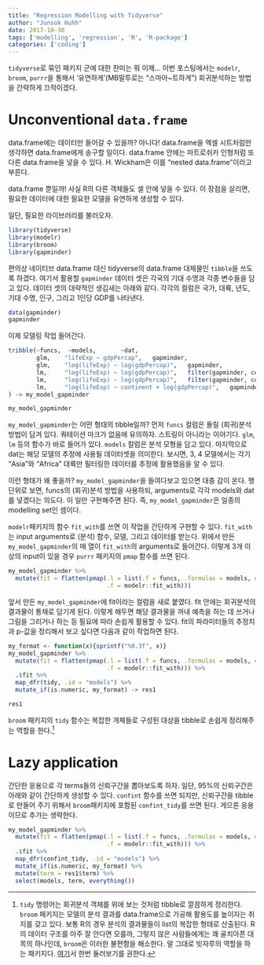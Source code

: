 ```yaml
---
title: "Regression Modelling with Tidyverse"
author: "Junsok Huhh"
date: 2017-10-30
tags: ['modelling', 'regression', 'R', 'R-package']
categories: ['coding'] 
---
```


`tidyverse`로 묶인 패키지 군에 대한 찬미는 뭐 이제... 이번 포스팅에서는 `modelr`, `broom`, `purrr`을 통해서 '유연하게'(MB말투로는 "스마아~트하게") 회귀분석하는 방법을 간략하게 끄적이겠다. 

# Unconventional `data.frame` 

data.frame에는 데이터만 들어갈 수 있을까? 아니다! data.frame을 엑셀 시트처럼만 생각하면 data.frame에게 송구할 일이다. data.frame 안에는 마트로쉬카 인형처럼 또다른 data.frame을 넣을 수 있다. H. Wickham은 이를 "nested data.frame"이라고 부른다. 

data.frame 뿐일까! 사실 R의 다른 객체들도 셀 안에 넣을 수 있다. 이 장점을 살리면, 필요한 데이터에 대한 필요한 모델을 유연하게 생성할 수 있다. 

일단, 필요한 라이브러리를 불러오자.

```r
library(tidyverse)
library(modelr)
library(broom)
library(gapminder)
```

편의상 네이티브 data.frame 대신 tidyverse의 data.frame 대체물인 `tibble`을 쓰도록 하겠다. 여기서 활용할 `gapminder` 데이터 셋은 각국의 기대 수명과 각종 변수들을 담고 있다. 데이터 셋의 대략적인 생김새는 아래와 같다. 각각의 컬럼은 국가, 대륙, 년도, 기대 수명, 인구, 그리고 1인당 GDP를 나타낸다. 

```r
data(gapminder) 
gapminder
```

이제 모델링 작업 들어간다. 

```r
tribble(~funcs,  ~models,       ~dat,
        glm,    "lifeExp ~ gdpPercap",   gapminder,
        glm,    "log(lifeExp) ~ log(gdpPercap)",   gapminder,
        lm,     "log(lifeExp) ~ log(gdpPercap)",   filter(gapminder, continent == "Asia"), 
        lm,     "log(lifeExp) ~ log(gdpPercap)",   filter(gapminder, continent == "Africa"),
        lm,     "log(lifeExp) ~ continent + log(gdpPercap)",   gapminder
) -> my_model_gapminder

my_model_gapminder
```

`my_model_gapminder`는 어떤 형태의 tibble일까? 먼저 `funcs` 컬럼은 돌릴 (회귀)분석 방법이 담겨 있다. 쿼테이션 마크가 없음에 유의하자. 스트링이 아니라는 이야기다. `glm`, `lm` 등의 함수가 바로 들어가 있다. `models` 칼럼은 분석 모형을 담고 있다. 마지막으로 dat는 해당 모델의 추정에 사용될 데이터셋을 의미한다. 보시면, 3, 4 모델에서는 각기 "Asia"와 "Africa" 대륙만 필터링한 데이터를 추정에 활용했음을 알 수 있다. 

이런 형태가 왜 좋을까? `my_model_gapminder`을 들여다보고 있으면 대충 감이 온다. 행 단위로 보면, funcs의 (회귀)분석 방법을 사용하되, arguments로 각각 models와 dat를 넣겠다는 의도다. 이 일만 구현해주면 된다. 즉, `my_model_gapminder`은 일종의 modelling set인 셈이다. 

`modelr`패키지의 함수 `fit_with`를 쓰면 이 작업을 간단하게 구현할 수 있다. `fit_with`는 input arguments로 (분석) 함수, 모델, 그리고 데이터를 받는다. 위에서 만든  `my_model_gapminder`의 매 열이 `fit_with`의 arguments로 들어간다. 이렇게 3개 이상의 input이 있을 경우 `purrr` 패키지의 `pmap` 함수를 쓰면 된다. 

```r
my_model_gapminder %>% 
  mutate(fit = flatten(pmap(.l = list(.f = funcs, .formulas = models, data = dat), 
                            .f = modelr::fit_with)))
```

앞서 만든 `my_model_gapminder`에 fit이라는 컬럼을 새로 붙였다. fit 안에는 회귀분석의 결과물이 통채로 담기게 된다. 이렇게 해두면 해당 결과물을 꺼내 예측을 하는 데 쓰거나 그림을 그리거나 하는 등 필요에 따라 손쉽게 활용할 수 있다. fit의 파라미터들의 추정치과 p-값을 정리해서 보고 싶다면 다음과 같이 작업하면 된다.  

```r
my_format <- function(x){sprintf("%0.3f", x)}
my_model_gapminder %>% 
  mutate(fit = flatten(pmap(.l = list(.f = funcs, .formulas = models, data = dat), 
                            .f = modelr::fit_with))) %>% 
  .$fit %>% 
  map_dfr(tidy, .id = "models") %>% 
  mutate_if(is.numeric, my_format) -> res1

res1
```

`broom` 패키지의 `tidy` 함수는 복잡한 개체들로 구성된 대상을 tibble로 손쉽게 정리해주는 역할을 한다.[^tidy] 

[^tidy]: `tidy` 명령어는 회귀분석 객체를 위에 보는 것처럼 tibble로 깔끔하게 정리한다. `broom` 패키지는 모델의 분석 결과를 data.frame으로 가공해 활용도를 높이자는 취지를 갖고 있다. 보통 R의 경우 분석의 결과물들이 list의 복잡한 형태로 산출된다. R의 데이터 구조를 아주 잘 안다면 모를까, 그렇지 않은 사람들에게는 꽤 골치아픈 대목의 하나인데, `broom`은 이러한 불편함을 해소한다. 말 그대로 빗자루의 역할을 하는 패키지다. [여기](https://cran.r-project.org/web/packages/broom/vignettes/broom.html)서 한번 둘러보기를 권한다. 

# Lazy application 

간단한 응용으로 각 terms들의 신뢰구간을 뽑아보도록 하자. 일단, 95%의 신뢰구간은 아래와 같이 간단하게 생성할 수 있다. `confint` 함수를 쓰면 되지만, 신뢰구간을 tibble로 만들어 주기 위해서 `broom`패키지에 포함된 `confint_tidy`를 쓰면 된다. 게으른 응용이므로 추가는 생략한다. 

```r
my_model_gapminder %>% 
  mutate(fit = flatten(pmap(.l = list(.f = funcs, .formulas = models, data = dat), 
                            .f = modelr::fit_with))) %>% 
  .$fit %>% 
  map_dfr(confint_tidy, .id = "models") %>% 
  mutate_if(is.numeric, my_format) %>% 
  mutate(term = res1$term) %>% 
  select(models, term, everything())
```
